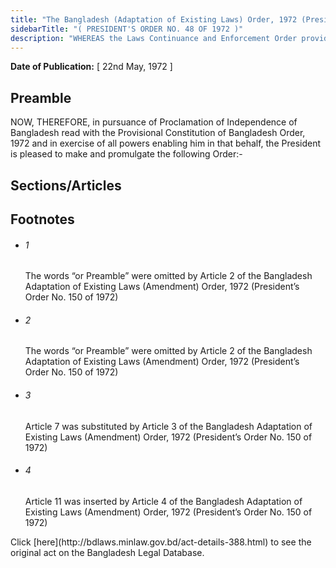 ```yaml
---
title: "The Bangladesh (Adaptation of Existing Laws) Order, 1972 (President's Order)"
sidebarTitle: "( PRESIDENT'S ORDER NO. 48 OF 1972 )"
description: "WHEREAS the Laws Continuance and Enforcement Order provides that all laws which were in force on the 25th day of March, 1971, in the territories now comprised in the People’s Republic of Bangladesh shall continue to be in force in Bangladesh subject to such consequential changes as may be necessary;"
---
```


**Date of Publication:** [ 22nd May, 1972 ]

## Preamble

NOW, THEREFORE, in pursuance of Proclamation of Independence of Bangladesh read with the Provisional Constitution of Bangladesh Order, 1972 and in exercise of all powers enabling him in that behalf, the President is pleased to make and promulgate the following Order:-

## Sections/Articles

## Footnotes

- ###### 1

  The words “or Preamble” were omitted by Article 2 of the Bangladesh Adaptation of Existing Laws (Amendment) Order, 1972 (President’s Order No. 150 of 1972)

- ###### 2

  The words “or Preamble” were omitted by Article 2 of the Bangladesh Adaptation of Existing Laws (Amendment) Order, 1972 (President’s Order No. 150 of 1972)

- ###### 3

  Article 7 was substituted by Article 3 of the Bangladesh Adaptation of Existing Laws (Amendment) Order, 1972 (President’s Order No. 150 of 1972)

- ###### 4

  Article 11 was inserted by Article 4 of the Bangladesh Adaptation of Existing Laws (Amendment) Order, 1972 (President’s Order No. 150 of 1972)

<Note>
  Click [here](http://bdlaws.minlaw.gov.bd/act-details-388.html) to see the original act on the Bangladesh Legal Database.
</Note>
